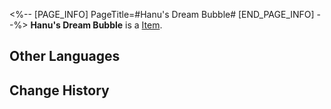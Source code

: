 <%-- [PAGE_INFO]
PageTitle=#Hanu's Dream Bubble#
[END_PAGE_INFO] --%>
{{Item Infobox
|title       = Hanu's Dream Bubble
|id          = 140466
|image       = Item Hanu's Dream Bubble.png
|type        = 
|invCategory = Missions
|rarity      = 3
|effect      = 
|description = The reward for beating the game Hanu's Prison Break, capturing all of Hanu's highlights in the story. Perhaps similar scenes did happen in real history.
}}
'''Hanu's Dream Bubble''' is a [[Item]].

==Other Languages==
{{Other Languages
|en   = Hanu's Dream Bubble
|zhs  = 「哈努兄弟」的梦泡
|zht  = 「哈努兄弟」的夢泡
|ja   = 「ブラザーハヌ」の夢の泡
|ko   = 「하누 형제」의 꿈방울
|es   = Burbuja de ensueño de Hanu
|fr   = Bulle onirique de Hanu
|ru   = Пузырь грёз Хану
|th   = ฟองแห่งความฝันของ "ลูกพี่ Hanu"
|vi   = Bong Bóng Giấc Mơ Của "Người Anh Em Hanu"
|de   = Hanus Traumblase
|id   = Gelembung Mimpi "Hanu"
|pt   = Bolha de Sonhos de Hanu
}}

==Change History==
{{Change History|2.0}}